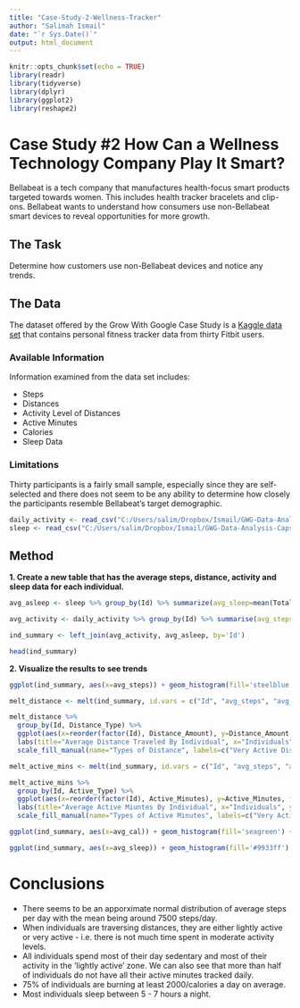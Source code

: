 ```yaml
---
title: "Case-Study-2-Wellness-Tracker"
author: "Salimah Ismail"
date: "`r Sys.Date()`"
output: html_document
---
```


```r
knitr::opts_chunk$set(echo = TRUE)
library(readr)
library(tidyverse)
library(dplyr)
library(ggplot2)
library(reshape2)
```

# Case Study #2 How Can a Wellness Technology Company Play It Smart?

Bellabeat is a tech company that manufactures health-focus smart products targeted towards women. This includes health tracker bracelets and clip-ons. Bellabeat wants to understand how consumers use non-Bellabeat smart devices to reveal opportunities for more growth. 

## The Task
Determine how customers use non-Bellabeat devices and notice any trends. 

## The Data 
The dataset offered by the Grow With Google Case Study is a [Kaggle data set](https://www.kaggle.com/datasets/arashnic/fitbit) that contains personal fitness tracker data from thirty Fitbit users.  

### Available Information
Information examined from the data set includes:

* Steps
* Distances
* Activity Level of Distances
* Active Minutes
* Calories
* Sleep Data

### Limitations
Thirty participants is a fairly small sample, especially since they are self-selected and there does not seem to be any ability to determine how closely the participants resemble Bellabeat's target demographic.   

```r
daily_activity <- read_csv("C:/Users/salim/Dropbox/Ismail/GWG-Data-Analysis-Capstone-Projects/Fitness Data/dailyActivity_merged.csv")
sleep <- read_csv("C:/Users/salim/Dropbox/Ismail/GWG-Data-Analysis-Capstone-Projects/Fitness Data/sleepDay_merged.csv")
```

## Method
**1. Create a new table that has the average steps, distance, activity and sleep data for each individual.**
```r
avg_asleep <- sleep %>% group_by(Id) %>% summarize(avg_sleep=mean(TotalMinutesAsleep))

avg_activity <- daily_activity %>% group_by(Id) %>% summarise(avg_steps=mean(TotalSteps), avg_dist=mean(TotalDistance),  avg_vad=mean(VeryActiveDistance), avg_mad=mean(ModeratelyActiveDistance), avg_lad=mean(LightActiveDistance), avg_sad=mean(SedentaryActiveDistance),avg_vam=mean(VeryActiveMinutes), avg_fam=mean(FairlyActiveMinutes), avg_lam=mean(LightlyActiveMinutes), avg_sm=mean(SedentaryMinutes),avg_cal=mean(Calories)) 

ind_summary <- left_join(avg_activity, avg_asleep, by='Id')
```
```r
head(ind_summary)
```

**2. Visualize the results to see trends** 

```r
ggplot(ind_summary, aes(x=avg_steps)) + geom_histogram(fill='steelblue') + labs(title="Distribution of Individuals Average Daily Steps", x="Number of Steps", y="Count of Individuals")
```

```r
melt_distance <- melt(ind_summary, id.vars = c("Id", "avg_steps", "avg_dist", "avg_vam", "avg_fam", "avg_lam", "avg_sm", "avg_cal", "avg_sleep"), variable.name="Distance_Type", value.name = "Distance_Amount")

melt_distance %>% 
  group_by(Id, Distance_Type) %>%
  ggplot(aes(x=reorder(factor(Id), Distance_Amount), y=Distance_Amount, fill=Distance_Type)) + geom_col(position="stack") +
  labs(title="Average Distance Traveled By Individual", x="Individuals", y="Distance (miles)") +  
  scale_fill_manual(name="Types of Distance", labels=c("Very Active Distance", "Moderately Active Distance", "Lightly Active Distance", "Sedentary Distance"), values = c("#F8766D", "burlywood", "khaki", "chartreuse"))

```

```r
melt_active_mins <- melt(ind_summary, id.vars = c("Id", "avg_steps", "avg_dist", "avg_vad", "avg_mad", "avg_lad", "avg_sad", "avg_cal", "avg_sleep"), variable.name="Active_Type", value.name = "Active_Minutes")

melt_active_mins %>% 
  group_by(Id, Active_Type) %>%
  ggplot(aes(x=reorder(factor(Id), Active_Minutes), y=Active_Minutes, fill=Active_Type)) + geom_col(position="stack") +
  labs(title="Average Active Miuntes By Individual", x="Individuals", y="Active Minutes") +  
  scale_fill_manual(name="Types of Active Minutes", labels=c("Very Active", "Moderately Active", "Lightly Active", "Sedentary"), values = c("#F8766D", "burlywood", "khaki", "chartreuse"))
```
```r
ggplot(ind_summary, aes(x=avg_cal)) + geom_histogram(fill='seagreen') + labs(title="Distribution of Individuals Average Daily Calories", x="Calories", y="Count of Individuals")
```

```r
ggplot(ind_summary, aes(x=avg_sleep)) + geom_histogram(fill='#9933ff') + labs(title="Distribution of Individuals Average Daily Sleep Time", x="Sleep Time (Mins)", y="Count of Individuals")
```



# Conclusions

* There seems to be an apporximate normal distribution of average steps per day with the mean being around 7500 steps/day.
* When individuals are traversing distances, they are either lightly active or very active - i.e. there is not much time spent in moderate activity levels. 
* All individuals spend most of their day sedentary and most of their activity in the 'lightly active' zone. We can also see that more than half of individuals do not have all their active minutes tracked daily.
* 75% of individuals are burning at least 2000/calories a day on average. 
* Most individuals sleep between 5 - 7 hours a night. 

